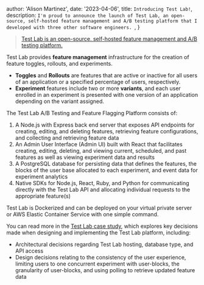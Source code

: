 
  author: 'Alison Martinez',
  date: '2023-04-06',
  title: `Introducing Test Lab!`,
  description: `I'm proud to announce the launch of Test Lab, an open-source, self-hosted feature management and A/B testing platform that I developed with three other software engineers. `,
}


> [Test Lab is an open-source, self-hosted feature management and A/B testing platform.](https://testl-ab.github.io/)

Test Lab provides **feature management** infrastructure for the creation of feature toggles, rollouts, and experiments.

- **Toggles** and **Rollouts** are features that are active or inactive for all users of an application or a specified percentage of users, respectively.
- **Experiment** features include two or more **variants**, and each user enrolled in an experiment is presented with one version of an application depending on the variant assigned.

The Test Lab A/B Testing and Feature Flagging Platform consists of:

1. A Node.js with Express back end server that exposes API endpoints for creating, editing, and deleting features, retrieving feature configurations, and collecting and retrieving feature data
2. An Admin User Interface (Admin UI) built with React that facilitates creating, editing, deleting, and viewing current, scheduled, and past features as well as viewing experiment data and results
3. A PostgreSQL database for persisting data that defines the features, the blocks of the user base allocated to each experiment, and event data for experiment analytics
4. Native SDKs for Node.js, React, Ruby, and Python for communicating directly with the Test Lab API and allocating individual requests to the appropriate feature(s)

Test Lab is Dockerized and can be deployed on your virtual private server or AWS Elastic Container Service with one simple command.

You can read more in the [Test Lab case study](https://testl-ab.github.io/), which explores key decisions made when designing and implementing the Test Lab platform, including:

- Architectural decisions regarding Test Lab hosting, database type, and API access
- Design decisions relating to the consistency of the user experience, limiting users to one concurrent experiment with user-blocks, the granularity of user-blocks, and using polling to retrieve updated feature data

